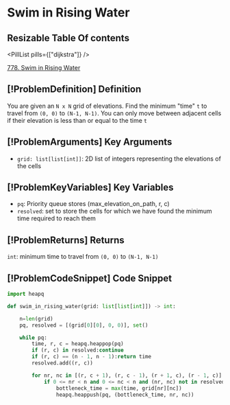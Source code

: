 # Swim in Rising Water

## Resizable Table Of contents

<DifficultyBadge difficulty="hard" />

<PillList pills={["dijkstra"]} />

[778. Swim in Rising Water](https://leetcode.com/problems/swim-in-rising-water)

## [!ProblemDefinition] Definition

You are given an `N x N` grid of elevations. Find the minimum "time" `t` to travel from `(0, 0)` to `(N-1, N-1)`. You can only move between adjacent cells if their elevation is less than or equal to the time `t`

## [!ProblemArguments] Key Arguments

- `grid: list[list[int]]`: 2D list of integers representing the elevations of the cells

## [!ProblemKeyVariables] Key Variables

- `pq`: Priority queue stores (max_elevation_on_path, r, c)
- `resolved`: set to store the cells for which we have found the minimum time required to reach them

## [!ProblemReturns] Returns

`int`: minimum time to travel from `(0, 0)` to `(N-1, N-1)`

## [!ProblemCodeSnippet] Code Snippet

```python meta="source=problems/778-swim-in-rising-water/solution.py"
import heapq

def swim_in_rising_water(grid: list[list[int]]) -> int:

    n=len(grid)
    pq, resolved = [(grid[0][0], 0, 0)], set()

    while pq:
        time, r, c = heapq.heappop(pq)
        if (r, c) in resolved:continue
        if (r, c) == (n - 1, n - 1):return time
        resolved.add((r, c))

        for nr, nc in [(r, c + 1), (r, c - 1), (r + 1, c), (r - 1, c)]:
            if 0 <= nr < n and 0 <= nc < n and (nr, nc) not in resolved:
                bottleneck_time = max(time, grid[nr][nc])
                heapq.heappush(pq, (bottleneck_time, nr, nc))
```

